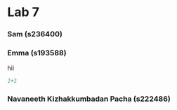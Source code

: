 # Lab 7

### Sam (s236400)

### Emma (s193588)

hii

```r
2+2
```

### Navaneeth Kizhakkumbadan Pacha (s222486)
